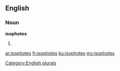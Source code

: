 ==English==

===Noun===
'''isophotes'''

# {{plural of|[[isophote]]}}

[[Category:English plurals]]

[[ar:isophotes]]
[[fr:isophotes]]
[[ku:isophotes]]
[[my:isophotes]]